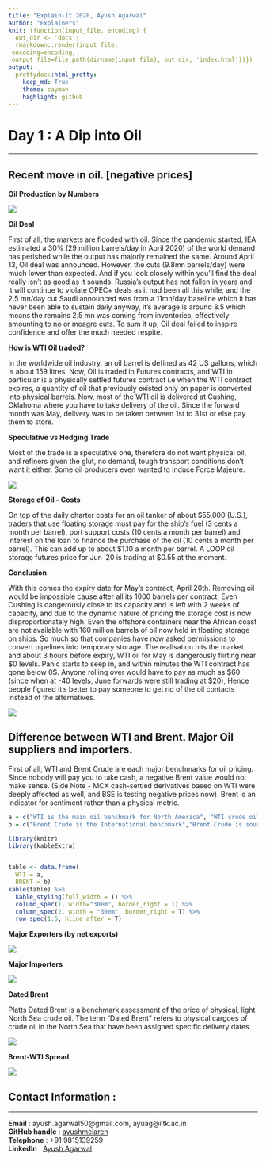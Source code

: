 ```yaml
---
title: "Explain-It 2020, Ayush Agarwal" 
author: "Explainers"
knit: (function(input_file, encoding) {
  out_dir <- 'docs';
  rmarkdown::render(input_file,
 encoding=encoding,
 output_file=file.path(dirname(input_file), out_dir, 'index.html'))})
output:
  prettydoc::html_pretty:
    keep_md: True
    theme: cayman
    highlight: github
---
```


# Day 1 : A Dip into Oil 
***

## Recent move in oil. [negative prices]

**Oil Production by Numbers**

![](/Users/mclaren/Desktop/Archive/OilProd.png)

**Oil Deal**

First of all, the markets are flooded with oil. Since the pandemic started, IEA estimated a 30% (29 million barrels/day in April 2020) of the world demand has perished while the output has majorly remained the same. Around April 13, Oil deal was announced. However, the cuts (9.8mn barrels/day) were much lower than expected.
And if you look closely within you’ll find the deal really isn’t as good as it sounds. Russia’s output has not fallen in years and it will continue to violate OPEC+ deals as it had been all this while, and the 2.5 mn/day cut Saudi announced was from a 11mn/day baseline which it has never been able to sustain daily anyway, it’s average is around 8.5 which means the remains 2.5 mn was coming from inventories, effectively amounting to no or meagre cuts. To sum it up, Oil deal failed to inspire confidence and offer the much needed respite. 


**How is WTI Oil traded?**

In the worldwide oil industry, an oil barrel is defined as 42 US gallons, which is about 159 litres. Now, Oil is traded in Futures contracts, and WTI in particular is a physically settled futures contract i.e when the WTI contract expires, a quantity of oil that previously existed only on paper is converted into physical barrels. Now, most of the WTI oil is delivered at Cushing, Oklahoma where you have to take delivery of the oil. Since the forward month was May, delivery was to be taken between 1st to 31st or else pay them to store.

**Speculative vs Hedging Trade**

Most of the trade is a speculative one, therefore do not want physical oil, and refiners given the glut, no demand, tough transport conditions don’t want it either. Some oil producers even wanted to induce Force Majeure. 

![](/Users/mclaren/Desktop/Archive/Oint.png)

**Storage of Oil - Costs**

On top of the daily charter costs for an oil tanker of about \$55,000 (U.S.), traders that use floating storage must pay for the ship's fuel (3 cents a month per barrel), port support costs (10 cents a month per barrel) and interest on the loan to finance the purchase of the oil (10 cents a month per barrel). This can add up to about \$1.10 a month per barrel. A LOOP oil storage futures price for Jun ‘20 is trading at \$0.55 at the moment.

**Conclusion**

With this comes the expiry date for May’s contract, April 20th. Removing oil would be impossible cause after all its 1000 barrels per contract. Even Cushing is dangerously close to its capacity and is left with 2 weeks of capacity, and due to the dynamic nature of pricing the storage cost is now disproportionately high. Even the offshore containers near the African coast are not available with 160 million barrels of oil now held in floating storage on ships. So much so that companies have now asked permissions to convert pipelines into temporary storage. The realisation hits the market and about 3 hours before expiry, WTI oil for May is dangerously flirting near \$0 levels. Panic starts to seep in, and within minutes the WTI contract has gone below 0\$. Anyone rolling over would have to pay as much as \$60 (since when at -40 levels, June forwards were still trading at \$20), Hence people figured it’s better to pay someone to get rid of the oil contacts instead of the alternatives. 

![](/Users/mclaren/Desktop/Archive/time.jpeg)



## Difference between WTI and Brent. Major Oil suppliers and importers.

First of all, WTI and Brent Crude are each major benchmarks for oil pricing. Since nobody will pay you to take cash, a negative Brent value would not make sense. (Side Note - MCX cash-settled derivatives based on WTI were deeply affected as well, and BSE is testing negative prices now). Brent is an indicator for sentiment rather than a physical metric.

```r
a = c("WTI is the main oil benchmark for North America", "WTI crude oil is sourced in North America, primarily from Texas", "The WTI crude is produced in landlocked areas, leaving producers vulnerable to running out of storage capacity.","WTI forward contracts are settled with physical barrels","WTI has a sulfur content of 0.24%, API of 39.6")
b = c("Brent Crude is the International benchmark","Brent Crude is sourced from oil fields in the North Sea, near Norway.","Brent has unlimited storage capacity for oil producers because it's produced at sea.","Brent is a cash-settled forward.","Brent has a sulfur content of 0.37%, API of 38")

```

```r
library(knitr)
library(kableExtra)


table <- data.frame(
  WTI = a,
  BRENT = b)
kable(table) %>%
  kable_styling(full_width = T) %>%
  column_spec(1, width="30em", border_right = T) %>%
  column_spec(2, width = "30em", border_right = T) %>%
  row_spec(1:5, hline_after = T)
```


**Major Exporters (by net exports)**

![](/Users/mclaren/Desktop/Archive/Netexp.png)


**Major Importers**

![](/Users/mclaren/Desktop/Archive/Import.png)


**Dated Brent**

Platts Dated Brent is a benchmark assessment of the price of physical, light North Sea crude oil. The term "Dated Brent" refers to physical cargoes of crude oil in the North Sea that have been assigned specific delivery dates.

![](/Users/mclaren/Desktop/Archive/brent.jpg)

**Brent-WTI Spread**

![](/Users/mclaren/Desktop/Archive/BvsW.png)

## Contact Information :
***
**Email**          : ayush.agarwal50@gmail.com, ayuag@iitk.ac.in  
**GitHub handle**  : [ayushmclaren](http://github.com/ayushmclaren)  
**Telephone**      : +91 9815139259  
**LinkedIn**       : [Ayush Agarwal](https://www.linkedin.com/in/ayushmclaren/)